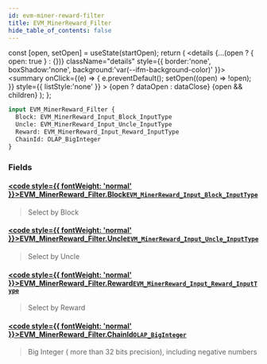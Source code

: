 ```yaml
---
id: evm-miner-reward-filter
title: EVM_MinerReward_Filter
hide_table_of_contents: false
---
```







  const [open, setOpen] = useState(startOpen);
  return (
    <details {...(open ? { open: true } : {})} className="details" style={{ border:'none', boxShadow:'none', background:'var(--ifm-background-color)' }}>
      <summary
        onClick={(e) => {
          e.preventDefault();
          setOpen((open) => !open);
        }}
        style={{ listStyle:'none' }}
      >
      {open ? dataOpen : dataClose}
      </summary>
      {open && children}
    </details>
  );
};











```graphql
input EVM_MinerReward_Filter {
  Block: EVM_MinerReward_Input_Block_InputType
  Uncle: EVM_MinerReward_Input_Uncle_InputType
  Reward: EVM_MinerReward_Input_Reward_InputType
  ChainId: OLAP_BigInteger
}
```




### Fields

#### [<code style={{ fontWeight: 'normal' }}>EVM_MinerReward_Filter.<b>Block</b></code>](#)<Bullet />[`EVM_MinerReward_Input_Block_InputType`](/docs/graphql-reference/inputs/evm-miner-reward-input-block-input-type) <Badge class="badge badge--secondary" text="input"/> 
> 
> 
> Select by Block
> 

#### [<code style={{ fontWeight: 'normal' }}>EVM_MinerReward_Filter.<b>Uncle</b></code>](#)<Bullet />[`EVM_MinerReward_Input_Uncle_InputType`](/docs/graphql-reference/inputs/evm-miner-reward-input-uncle-input-type) <Badge class="badge badge--secondary" text="input"/> 
> 
> 
> Select by Uncle
> 

#### [<code style={{ fontWeight: 'normal' }}>EVM_MinerReward_Filter.<b>Reward</b></code>](#)<Bullet />[`EVM_MinerReward_Input_Reward_InputType`](/docs/graphql-reference/inputs/evm-miner-reward-input-reward-input-type) <Badge class="badge badge--secondary" text="input"/> 
> 
> 
> Select by Reward
> 

#### [<code style={{ fontWeight: 'normal' }}>EVM_MinerReward_Filter.<b>ChainId</b></code>](#)<Bullet />[`OLAP_BigInteger`](/docs/graphql-reference/inputs/olap-big-integer) <Badge class="badge badge--secondary" text="input"/> 
> 
> 
> Big Integer ( more than 32 bits precision), including negative numbers
> 



